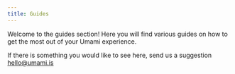 ```yaml
---
title: Guides
---
```


Welcome to the guides section! Here you will find various guides on how to get
the most out of your Umami experience.

If there is something you would like to see here, send us a suggestion [hello@umami.is](mailto:hello@umami.is)
